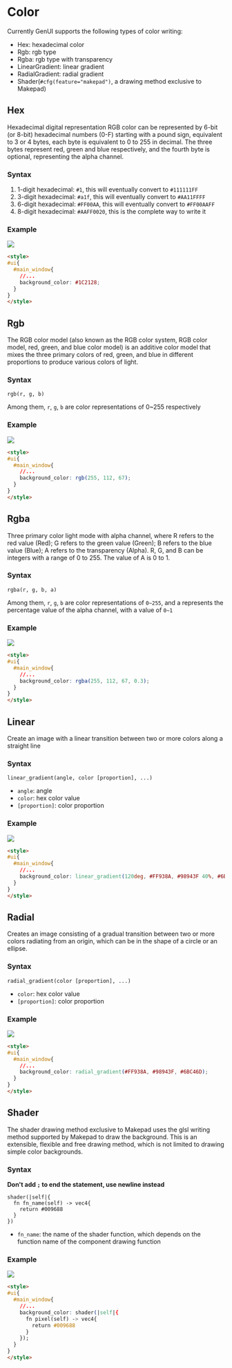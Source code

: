 # Color

Currently GenUI supports the following types of color writing:

- Hex: hexadecimal color
- Rgb: rgb type
- Rgba: rgb type with transparency
- LinearGradient: linear gradient
- RadialGradient: radial gradient
- Shader(`#cfg(feature="makepad")`, a drawing method exclusive to Makepad)

## Hex

Hexadecimal digital representation RGB color can be represented by 6-bit (or 8-bit) hexadecimal numbers (0-F) starting with a pound sign, 
equivalent to 3 or 4 bytes, each byte is equivalent to 0 to 255 in decimal. The three bytes represent red, green and blue respectively, 
and the fourth byte is optional, representing the alpha channel.

### Syntax

1. 1-digit hexadecimal: `#1`, this will eventually convert to `#111111FF`
2. 3-digit hexadecimal: `#a1f`, this will eventually convert to `#AA11FFFF`
3. 6-digit hexadecimal: `#FF00AA`, this will eventually convert to `#FF00AAFF`
4. 8-digit hexadecimal: `#AAFF0020`, this is the complete way to write it

### Example
![](/color/hex.png)

```html
<style>
#ui{
  #main_window{
    //...
    background_color: #1C2128;
  }
}
</style>
```

## Rgb

The RGB color model (also known as the RGB color system, RGB color model, red, green, and blue color model) is an additive color model 
that mixes the three primary colors of red, green, and blue in different proportions to produce various colors of light.

### Syntax

`rgb(r, g, b)`

Among them, `r`, `g`, `b` are color representations of 0~255 respectively

### Example
![](/color/rgb.png)
```html
<style>
#ui{
  #main_window{
    //...
    background_color: rgb(255, 112, 67);
  }
}
</style>
```

## Rgba

Three primary color light mode with alpha channel, where R refers to the red value (Red); G refers to the green value (Green); B refers to the blue value (Blue); A refers to the transparency (Alpha). R, G, and B can be integers with a range of 0 to 255. The value of A is 0 to 1.

### Syntax

`rgba(r, g, b, a)`

Among them, `r`, `g`, `b` are color representations of `0~255`, and a represents the percentage value of the alpha channel, with a value of `0~1`

### Example
![](/color/rgb.png)
```html
<style>
#ui{
  #main_window{
    //...
    background_color: rgba(255, 112, 67, 0.3);
  }
}
</style>
```

## Linear

Create an image with a linear transition between two or more colors along a straight line

### Syntax

`linear_gradient(angle, color [proportion], ...)`

- `angle`: angle
- `color`: hex color value
- `[proportion]`: color proportion

### Example
![](/color/linear.png)
```html
<style>
#ui{
  #main_window{
    //...
    background_color: linear_gradient(120deg, #FF938A, #98943F 40%, #6BC46D);
  }
}
</style>
```

## Radial

Creates an image consisting of a gradual transition between two or more colors radiating from an origin, which can be in the shape of a circle or an ellipse.

### Syntax
`radial_gradient(color [proportion], ...)`

- `color`: hex color value
- `[proportion]`: color proportion

### Example
![](/color/radial.png)
```html
<style>
#ui{
  #main_window{
    //...
    background_color: radial_gradient(#FF938A, #98943F, #6BC46D);
  }
}
</style>
```

## Shader

The shader drawing method exclusive to Makepad uses the glsl writing method supported by Makepad to draw the background. This is an extensible, flexible and free drawing method, which is not limited to drawing simple color backgrounds.

### Syntax

**Don't add `;` to end the statement, use newline instead**

```
shader(|self|{
  fn fn_name(self) -> vec4{
    return #009688
  }
})
```

- `fn_name`: the name of the shader function, which depends on the function name of the component drawing function

### Example
![](/color/shader.png)
```html
<style>
#ui{
  #main_window{
    //...
    background_color: shader(|self|{
      fn pixel(self) -> vec4{
        return #009688
      }
    });
  }
}
</style>
```